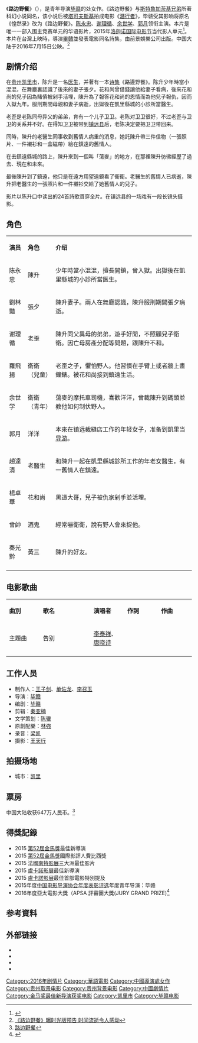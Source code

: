{{refimprove|time=2015-07-17T02:40:17+00:00}}
{{Infobox Film
| name           = 路边野餐
| original_name  = Kaili Blues
| image          = Kaili Blues.jpg
| based_on       = 
| 监制           = [[丁建国|丁建国]]
| 制片人         = [[王子剑|王子剑]]、[[单佐龙|单佐龙]]、[[李召玉|李召玉]]
| 导演           = [[毕赣|毕赣]]
| 编剧           = [[毕赣|毕赣]]
| 主演           = [[陈永忠|陈永忠]]<br />[[谢理循|谢理循]]<br />[[余世学|余世学]]<br />[[郭月|郭月]]
| 制片商         = 黑鳍（北京）文化传媒有限公司  天画画天（北京）影业有限公司
| 发行商         = (臺灣)[[前景娛樂|前景娛樂]]
| 产地           = {{中國大陸電影產地}}
| 上映日期       = {{film date|2016|04|01|臺灣}}<br />{{film date|2016|07|15|中国}}
| 语言           = [[华语|华语]]
}}

《'''路边野餐'''》（{{lang-en|'''''Kaili Blues'''''}}），是青年导演[[毕赣|毕赣]]的处女作。《路边野餐》与[[斯特魯加茨基兄弟|斯特魯加茨基兄弟]]所著科幻小说同名，该小说后被[[塔可夫斯基|塔可夫斯基]]拍成电影《[[潛行者|潛行者]]》，毕赣受其影响将原名《惶然录》改为《路边野餐》。[[陈永忠|陈永忠]]、[[谢理循|谢理循]]、[[余世学|余世学]]、[[郭月|郭月]]领衔主演。本片是唯一一部入围主竞赛单元的华语影片，2015年[[洛迦诺国际电影节|洛迦诺国际电影节]]当代影人单元<ref>{{cite news|author=|title= The telescope of the new cinema|url=http://www.pardolive.ch/en/Pardo-Live/today-at-the-festival/2015/Line-up-2015/Concorso-Cineasti-del-presente.html#.VagI4jTF-Sq}}</ref>。本片在台灣上映時，導演[[畢贛|畢贛]]並發表電影同名詩集，由前景娛樂公司出版。中国大陆于2016年7月15日公映。<ref>[http://www.1905.com/news/20160603/1027774.shtml#p1 《路边野餐》曝时光版预告 时间流逝令人感动]</ref>

== 剧情介绍 ==
在[[贵州|贵州]][[凯里市|凯里市]]，陈升是一名[[医生|医生]]，并著有一本[[诗集|诗集]]《路邊野餐》。陈升少年時當小混混，在舞廳裏認識了後來的妻子張夕。花和尚曾借錢讓他給妻子看病，後來花和尚的兒子因為賭債被剁手活埋，陳升為了報答花和尚的恩情而為他兒子報仇，因而入獄九年。服刑期間母親和妻子病逝，出獄後在凱里縣城的小診所當醫生。

老歪是老陈同母异父的弟弟，育有一个儿子卫卫。老陈对卫卫很好，不过老歪与卫卫的关系并不好。在得知卫卫被带到[[镇远县|镇远县]]后，老陈决定要把卫卫带回来。

同時，陳升的老醫生同事收到舊情人病重的消息，她託陳升帶三件信物（一張照片、一件襯衫和一盒磁帶）給在鎮遠的舊情人。

在去鎮遠縣城的路上，陳升來到一個叫「蕩麥」的地方，在那裡陳升彷彿經歷了過去、現在和未來。

最後陳升到了鎮遠，他只是在遠方用望遠鏡看了衛衛。老醫生的舊情人已病逝，陳升把老醫生的一張照片和一件襯衫交給了她舊情人的兒子。

影片以陈升口中读出的24首詩歌貫穿全片。在镇远县的一场戏有一段长镜头摄影。

== 角色==
{|class="wikitable" width="80%"
|- style="background:#AFC7BA; color:snow" align=center
|style="width:10%"|'''演员'''
|style="width:15%"|'''角色'''
|style="width:75%"|'''介绍'''
|-
| 陈永忠
| 陳升
| 少年時當小混混，擅長開鎖，曾入獄。出獄後在凱里縣城的小診所當医生。
|-
| 劉林豔
| 張夕
| 陳升妻子。兩人在舞廳認識，陳升服刑期間張夕病逝。
|-
| 谢理循
| 老歪
| 陳升同父異母的弟弟，遊手好閒，不照顧兒子衛衛。因亡母房產分配等問題，跟陳升不和。
|-
| 羅飛揚
| 衛衛（兒童）
| 老歪之子，懼怕野人。他習慣在手臂上或者牆上畫鐘錶。被花和尚接到鎮遠生活。
|-
| 余世学
| 衛衛（青年）
| 蕩麥的摩托車司機，喜歡洋洋，曾載陳升到碼頭並教他如何制伏野人。
|-
| 郭月
| 洋洋
| 本來在镇远裁縫店工作的年轻女子，准备到凱里当[[导游|导游]]。
|-
| 趙達清
| 老醫生
| 和陳升一起在凱里縣城診所工作的年老女醫生，有一舊情人在鎮遠。
|-
| 楊卓華
| 花和尚
| 黑道大哥，兒子被仇家剁手並活埋。
|-
| 曾帥
| 酒鬼
| 經常嚇衛衛，說有野人會來捉他。
|-
| 秦光黔
| 黃三
| 陳升的好友。
|-
|}

== 电影歌曲 ==
{|class="wikitable" style="text-align:center;width:80%"
|- style="width:100%; background:green; color:snow" align=center
|style="width:10%"|'''曲別'''||style="width:15%"|'''歌名'''||style="width:10%"|'''演唱者'''||style="width:10%"|'''作詞'''||style="width:10%"|'''作曲'''
|-
|主題曲|| 告别 || [[李泰祥|李泰祥]]、[[唐晓诗|唐晓诗]] || || 
|-
|}

== 工作人员 ==
*制作人：[[王子剑|王子剑]]、[[单佐龙|单佐龙]]、[[李召玉|李召玉]]
*导演：[[毕赣|毕赣]]
*编剧：[[毕赣|毕赣]]
*剪辑：[[秦亚楠|秦亚楠]]
*文学策划：[[陈骥|陈骥]]
*原創配樂：[[林強_(1964年)|林強]]
*录音：[[梁凯|梁凯]]
*摄影：[[王天行|王天行]]

== 拍摄场地 ==
*城市：[[凯里|凯里]]

== 票房 ==
中国大陆收获647万人民币。<ref>[http://www.cbooo.cn/m/640198 路边野餐]</ref>

== 得獎記錄 ==
* 2015 [[第52屆金馬獎|第52屆金馬獎]]最佳新導演
* 2015 [[第52屆金馬獎|第52屆金馬獎]]國際影評人費比西獎
* 2015 法國[[南特影展|南特影展]]三大洲最佳影片
* 2015 [[盧卡諾影展|盧卡諾影展]]最佳新導演
* 2015 [[盧卡諾影展|盧卡諾影展]]最佳首部電影特別提及
* 2015年度[[中国电影导演协会年度表彰评选|中国电影导演协会年度表彰评选]]年度青年导演：毕赣
* 2016年度亞太電影大獎（APSA 評審團大獎(JURY GRAND PRIZE)<ref>{{cite web|url=http://variety.com/2016/film/asia/asia-pacific-screen-awards-2016-complete-winners-list-1201926227/ |title=Asia Pacific Screen Awards 2016: Complete Winners List  |accessdate=2016-11-26|publisher=Variety}}</ref>

== 参考資料 ==
{{reflist}}
== 外部链接 ==
* {{facebook|kailiblues}}
*{{douban}}
*{{Mtime|226517}}
*{{imdb title|4613272}}
{{青年電影手冊華語十佳頒獎典禮華語十佳電影}}
{{DEFAULTSORT:Lu路}}
[[Category:2016年剧情片|Category:2016年剧情片]]
[[Category:華語電影|Category:華語電影]]
[[Category:中國導演處女作|Category:中國導演處女作]]
[[Category:贵州取景电影|Category:贵州取景电影]]
[[Category:贵州背景电影|Category:贵州背景电影]]
[[Category:中國劇情片|Category:中國劇情片]]
[[Category:金马奖最佳新导演获奖电影|Category:金马奖最佳新导演获奖电影]]
[[Category:凯里市|Category:凯里市]]
[[Category:毕赣电影|Category:毕赣电影]]